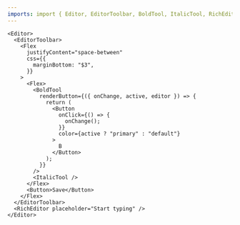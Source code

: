 ```yaml
---
imports: import { Editor, EditorToolbar, BoldTool, ItalicTool, RichEditor } from "@sparrowengg/twigs-editor-react"; import { Flex, Button } from "@sparrowengg/twigs-react";
---
```


```tsx live play=editor-toolbar-custom
<Editor>
  <EditorToolbar>
    <Flex
      justifyContent="space-between"
      css={{
        marginBottom: "$3",
      }}
    >
      <Flex>
        <BoldTool
          renderButton={({ onChange, active, editor }) => {
            return (
              <Button
                onClick={() => {
                  onChange();
                }}
                color={active ? "primary" : "default"}
              >
                B
              </Button>
            );
          }}
        />
        <ItalicTool />
      </Flex>
      <Button>Save</Button>
    </Flex>
  </EditorToolbar>
  <RichEditor placeholder="Start typing" />
</Editor>
```
